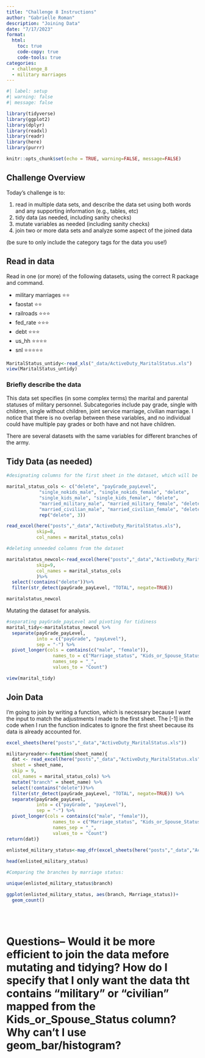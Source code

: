 ```yaml
---
title: "Challenge 8 Instructions"
author: "Gabrielle Roman"
description: "Joining Data"
date: "7/17/2023"
format:
  html:
    toc: true
    code-copy: true
    code-tools: true
categories:
  - challenge_8
  - military marriages
---
```


```r
#| label: setup
#| warning: false
#| message: false

library(tidyverse)
library(ggplot2)
library(dplyr)
library(readxl)
library(readr)
library(here)
library(purrr)

knitr::opts_chunk$set(echo = TRUE, warning=FALSE, message=FALSE)
```

## Challenge Overview

Today's challenge is to:

1)  read in multiple data sets, and describe the data set using both words and any supporting information (e.g., tables, etc)
2)  tidy data (as needed, including sanity checks)
3)  mutate variables as needed (including sanity checks)
4)  join two or more data sets and analyze some aspect of the joined data

(be sure to only include the category tags for the data you use!)

## Read in data

Read in one (or more) of the following datasets, using the correct R package and command.

  - military marriages ⭐⭐
  - faostat ⭐⭐
  - railroads  ⭐⭐⭐
  - fed_rate ⭐⭐⭐
  - debt ⭐⭐⭐
  - us_hh ⭐⭐⭐⭐
  - snl ⭐⭐⭐⭐⭐

```r
MaritalStatus_untidy<-read_xls("_data/ActiveDuty_MaritalStatus.xls")
view(MaritalStatus_untidy)
```

### Briefly describe the data
This data set specifies (in some complex terms) the marital and parental statuses of military personnel. Subcategories include pay grade, single with children, single without children, joint service marriage, civilian marriage. I notice that there is no overlap between these variables, and no individual could have multiple pay grades or both have and not have children.

There are several datasets with the same variables for different branches of the army.

## Tidy Data (as needed)


```r
#designating columns for the first sheet in the dataset, which will be applied to all of them after joining.

marital_status_cols <- c("delete", "payGrade_payLevel",
            "single_nokids_male", "single_nokids_female", "delete",
            "single_kids_male", "single_kids_female", "delete",
            "married_military_male", "married_military_female", "delete",
            "married_civilian_male", "married_civilian_female", "delete",
            rep("delete", 3))

read_excel(here("posts","_data","ActiveDuty_MaritalStatus.xls"), 
           skip=8,
           col_names = marital_status_cols)

#deleting unneeded columns from the dataset

maritalstatus_newcol<-read_excel(here("posts","_data","ActiveDuty_MaritalStatus.xls"), 
           skip=9,
           col_names = marital_status_cols
           )%>%
  select(!contains("delete"))%>%
  filter(str_detect(payGrade_payLevel, "TOTAL", negate=TRUE))

maritalstatus_newcol

```

Mutating the dataset for analysis.

```r
#separating payGrade_payLevel and pivoting for tidiness
marital_tidy<-maritalstatus_newcol %>% 
  separate(payGrade_payLevel,
           into = c("payGrade", "payLevel"),
           sep = "-") %>% 
  pivot_longer(cols = contains(c("male", "female")),
                 names_to = c("Marriage_status", "Kids_or_Spouse_Status", "Gender"),
                 names_sep = "_",
                 values_to = "Count")

view(marital_tidy)

```

## Join Data

I'm going to join by writing a function, which is necessary because I want the input to match the adjustments I made to the first sheet. The [-1] in the code when I run the function indicates to ignore the first sheet because its data is already accounted for.

```r
excel_sheets(here("posts","_data","ActiveDuty_MaritalStatus.xls"))

militaryreader<-function(sheet_name){
  dat <- read_excel(here("posts","_data","ActiveDuty_MaritalStatus.xls"),
  sheet = sheet_name,
  skip = 9,
  col_names = marital_status_cols) %>%
  mutate("branch" = sheet_name) %>% 
  select(!contains("delete"))%>%
  filter(str_detect(payGrade_payLevel, "TOTAL", negate=TRUE)) %>%
  separate(payGrade_payLevel,
           into = c("payGrade", "payLevel"),
           sep = "-") %>% 
  pivot_longer(cols = contains(c("male", "female")),
                 names_to = c("Marriage_status", "Kids_or_Spouse_Status", "Gender"),
                 names_sep = "_",
                 values_to = "Count")
return(dat)}
  
enlisted_military_status<-map_dfr(excel_sheets(here("posts","_data","ActiveDuty_MaritalStatus.xls"))[-1], militaryreader)

head(enlisted_military_status)
```
```r
#Comparing the branches by marriage status:

unique(enlisted_military_status$branch)

ggplot(enlisted_military_status, aes(branch, Marriage_status))+
  geom_count()
  
         
  
```
# Questions-- Would it be more efficient to join the data mefore mutating and tidying? How do I specify that I only want the data tht contains "military" or "civilian" mapped from the Kids_or_Spouse_Status column? Why can't I use geom_bar/histogram?


